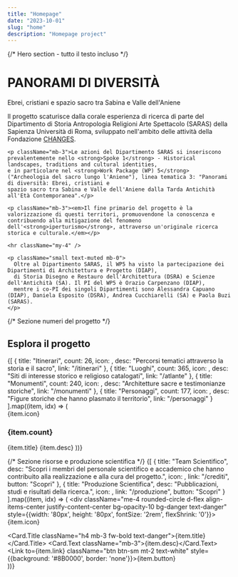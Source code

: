 ```yaml
---
title: "Homepage"
date: "2023-10-01"
slug: "home"
description: "Homepage project"
---
```



<LogoBar />

{/* Hero section - tutto il testo incluso */}
<Container className="py-5 mb-5 px-0">
  <div className="text-center mb-4">
    <h1 className="display-5 fw-bold text-primary">PANORAMI DI DIVERSITÀ</h1>
    <div className="mx-auto my-3" style={{width: '80px', height: '3px', background: '#8B0000'}}></div>
    <p className="lead mb-4 text-muted">Ebrei, cristiani e spazio sacro tra Sabina e Valle dell'Aniene</p>
  </div>

  <Card className="border-0 shadow-sm p-4">
    <p className="mb-3">Il progetto scaturisce dalla corale esperienza di ricerca di parte del Dipartimento di Storia Antropologia Religioni Arte Spettacolo (SARAS) 
    della Sapienza Università di Roma, sviluppato nell'ambito delle attività della Fondazione
    <a href="https://www.fondazionechanges.org" className="text-decoration-none ms-1 text-primary">CHANGES</a>.</p>

    <p className="mb-3">Le azioni del Dipartimento SARAS si inseriscono prevalentemente nello <strong>Spoke 1</strong> - Historical landscapes, traditions and cultural identities, 
    e in particolare nel <strong>Work Package (WP) 5</strong> ("Archeologia del sacro lungo l'Aniene"), linea tematica 3: "Panorami di diversità: Ebrei, cristiani e 
    spazio sacro tra Sabina e Valle dell'Aniene dalla Tarda Antichità all'Età Contemporanea".</p>

    <p className="mb-3"><em>Il fine primario del progetto è la valorizzazione di questi territori, promuovendone la conoscenza e contribuendo alla mitigazione del fenomeno 
    dell'<strong>iperturismo</strong>, attraverso un'originale ricerca storica e culturale.</em></p>

    <hr className="my-4" />

    <p className="small text-muted mb-0">
      Oltre al Dipartimento SARAS, il WP5 ha visto la partecipazione dei Dipartimenti di Architettura e Progetto (DIAP), 
      di Storia Disegno e Restauro dell'Architettura (DSRA) e Scienze dell'Antichità (SA). Il PI del WP5 è Orazio Carpenzano (DIAP), 
      mentre i co-PI dei singoli Dipartimenti sono Alessandra Capuano (DIAP), Daniela Esposito (DSRA), Andrea Cucchiarelli (SA) e Paola Buzi (SARAS).
    </p>
  </Card>
</Container>

{/* Sezione numeri del progetto */}
<Container className="my-5">
  <h2 className="text-center fw-light mb-5 position-relative">
    <span className="px-3 bg-white text-danger position-relative z-1">Esplora il progetto</span>
    <span className="position-absolute top-50 start-0 end-0 border-top border-danger opacity-50" style={{height: '1px'}}></span>
  </h2>

  
  <Row className="g-4">
    {[
      { title: "Itinerari", count: 26, icon: <Signpost />, desc: "Percorsi tematici attraverso la storia e il sacro", link: "/itinerari" },
      { title: "Luoghi", count: 365, icon: <GeoAlt />, desc: "Siti di interesse storico e religioso catalogati", link: "/atlante" },
      { title: "Monumenti", count: 240, icon: <Building />, desc: "Architetture sacre e testimonianze storiche", link: "/monumenti" },
      { title: "Personaggi", count: 177, icon: <People />, desc: "Figure storiche che hanno plasmato il territorio", link: "/personaggi" }
    ].map((item, idx) => (
      <Col key={idx} md={3} sm={6}>
        <Card className="h-100 border-0 shadow-sm text-center rounded-3">
          <Card.Body className="d-flex flex-column justify-content-center p-4">
            <div className="mb-3 mx-auto rounded-circle d-flex align-items-center justify-content-center bg-opacity-10 bg-danger text-danger" style={{width: '70px', height: '70px', fontSize: '1.75rem'}}>
              {item.icon}
            </div>
            <h3 className="mb-3 fw-bold text-danger">{item.count}</h3>
            <Card.Title className="mb-2 fw-bold">{item.title}</Card.Title>
            <Card.Text className="text-muted small mb-0">{item.desc}</Card.Text>
            <Link to={item.link} className="stretched-link"></Link>
          </Card.Body>
        </Card>
      </Col>
    ))}
  </Row>
</Container>

{/* Sezione risorse e produzione scientifica */}
<Container className="my-5">
  <Row className="g-4">
    {[
      {
        title: "Team Scientifico",
        desc: "Scopri i membri del personale scientifico e accademico che hanno contribuito alla realizzazione e alla cura del progetto.",
        icon: <PeopleFill />,
        link: "/crediti",
        button: "Scopri"
      },
      {
        title: "Produzione Scientifica",
        desc: "Pubblicazioni, studi e risultati della ricerca.",
        icon: <JournalText />,
        link: "/produzione",
        button: "Scopri"
      }
    ].map((item, idx) => (
      <Col key={idx} md={6}>
        <Card className="h-100 border-0 shadow-sm d-flex flex-row align-items-center p-4">
          <div className="me-4 rounded-circle d-flex align-items-center justify-content-center bg-opacity-10 bg-danger text-danger" style={{width: '80px', height: '80px', fontSize: '2rem', flexShrink: '0'}}>
            {item.icon}
          </div>
          <div>
            <Card.Title className="h4 mb-3 fw-bold text-danger">{item.title}</Card.Title>
            <Card.Text className="mb-3">{item.desc}</Card.Text>
            <Link to={item.link} className="btn btn-sm mt-2 text-white" style={{background: '#8B0000', border: 'none'}}>{item.button}</Link>
          </div>
        </Card>
      </Col>
    ))}
  </Row>
</Container>
